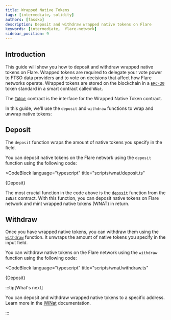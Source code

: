 ```yaml
---
title: Wrapped Native Tokens
tags: [intermediate, solidity]
authors: [fassko]
description: Deposit and withdraw wrapped native tokens on Flare
keywords: [intermediate,  flare-network]
sidebar_position: 9
---
```



## Introduction

This guide will show you how to deposit and withdraw wrapped native tokens on Flare.
Wrapped tokens are required to delegate your vote power to FTSO data providers and to vote on decisions that affect how Flare networks operate.
Wrapped tokens are stored on the blockchain in a [`ERC-20`](https://ethereum.org/en/developers/docs/standards/tokens/erc-20/) token standard in a smart contract called `WNat`.

The [`IWNat`](/network/solidity-reference/IWNat) contract is the interface for the Wrapped Native Token contract.

In this guide, we'll use the `deposit` and `withdraw` functions to wrap and unwrap native tokens:

## Deposit

The `deposit` function wraps the amount of native tokens you specify in the field.

You can deposit native tokens on the Flare network using the `deposit` function using the following code:

<CodeBlock
  language="typescript"
  title="scripts/wnat/deposit.ts"
>
  {Deposit}
</CodeBlock>

The most crucial function in the code above is the [`deposit`](/network/solidity-reference/IWNat#deposit) function from the `IWNat` contract.
With this function, you can deposit native tokens on Flare network and mint wrapped native tokens (WNAT) in return.

## Withdraw

Once you have wrapped native tokens, you can withdraw them using the [`withdraw`](/network/solidity-reference/IWNat#withdraw) function.
It unwraps the amount of native tokens you specify in the input field.

You can withdraw native tokens on the Flare network using the `withdraw` function using the following code:

<CodeBlock
  language="typescript"
  title="scripts/wnat/withdraw.ts"
>
  {Deposit}
</CodeBlock>
<br />

:::tip[What's next]

You can deposit and withdraw wrapped native tokens to a specific address. Learn more in the [IWNat](/network/solidity-reference/IWNat) documentation.

:::
